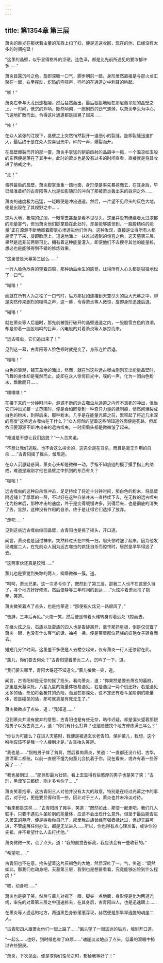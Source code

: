 ```yaml
---
---
---
```

title: 第1354章 第三层
---



萧炎的目光在那状若虫董的东西上扫了扫，便是迅速收回，现在的他，已经没有太多的时间拖延！

“这里的晶壁，似乎显得格外的坚硬，连色泽，都是比先前所遇见的要浓郁许多……”

萧炎目露沉吟之色，旋即深吸一口气，脚步朝前一踏，身形居然直接是与那火龙汇聚在一起，右拳挥动，炽热的呼啸声，呜呜的在通道之中刺耳的响起。

“嘭！”

萧炎右拳与火龙迅速相凝，然后猛然轰出，最后狠狠地砸在那层翡翠般的晶壁之上，一时间，低沉的炸响，陡然响彻，一圈剧烈的劲气涟漪，以萧炎拳头为中心，飞速地扩散而出，令得这片通道都是摇晃了起来……

“咔！”

在众人紧张的注视下，晶壁之上突然悄然裂开一道细小的裂缝，旋即裂缝迅速扩大，最后终于是在众人惊喜目光中，砰的一声，爆裂而开。

在晶壁爆裂而开的那一霎，萧炎手掌猛的朝前四射的晶屑中一抓，一个温凉如玉般的东西便是落在了其手中，此时的萧炎也是没有过多的时间查看，直接就是将其收进了纳戒之中。

“走！”

毒碎最后的晶壁，萧炎脚掌重重一踏地面，身形便是率先暴掠而去，在其身后，早已经准备好的古青阳等人也是如影随形的冲向了那被萧炎轰出来的巨洞之外……

萧炎的速度极为迅猛，一眨眼便是冲出通道，然后，一片望不见尽头的灰色大地，便是出现在了其视野之中……

这片大地，极端的辽阔，一眼望去甚至是看不见尽头，这里并没有缭绕着太过浓郁的能量雾气，但当萧炎他们脚掌踏在此处时，却是能够感觉到，一股股精纯的能量”正在源源不断地顺着脚掌心渗透进他们体内，这种发现，直接是让得所有人都是愣了下来，旋即脸庞上，迅速地涌上一抹难以遏制的惊喜之色，这天墓第三层，果然是远非前两层可比，拥有着这种能量灌入，即便他们不去搜寻其他的能量核，想必也是能够得到不错的修炼效果。

“这里便是天墓第三层么……”

一行人脸色欣喜的望着四周，那种劫后余生的感觉，让得所有人心头都是狠狠地松了一口气。

“嗡嗡！”

而就在所有人为之松了一口气时，后方那犹如连接到天空尽头的巨大光幕之中，却是突然传来剧烈的嗡鸣之声，这一幕，令得萧炎等人微惊，旋即身形迅速后退。

“嗡嗡！”

就在萧炎等人后退时，那先前被强行破开的晶壁通道之内，一股股雪白色的浪潮，却是带着一股股嗡鸣的巨声，闪电般的对着萧炎等人暴掠而来。

“远古噬虫，它们追出来了！”

见到这一幕，古青阳等人脸色顿时就是变了，身形连忙后退。

“嗡嗡！”

白色的浪潮，铺天盖地的涌出，然而，就在当这些远古噬虫刚刚充出能量晶壁时，飞舞的身体却是戛然而止，旋即在众人惊愕目光中，噗的一声，化为一团白色粉末，飘散而开……

“噗噗噗！”

在接下来的一分钟时间中，源源不断的远古噬虫从通道之内悍不畏死的冲出，但当它们冲出光幕一丈范围时，便是会如同受到一种奇异力量的抵制般，悄然间爆裂成白色的粉末，到得后来，那种粉末，几乎是在能量光幕之前，累积起了将近几米深的高度“这些远古噬虫在干什么？”众人愕然的望着这些明知道外面便是死路，但却依旧要源源不断冲出来的远古噬虫，一时间眉头都是微微皱了起来。

“难道是不想让我们逃脱？”一人苦笑道。

“不想让我们逃脱，也不会这么拼命的，这完全是在自杀，而且是毫无作用的自杀……”古青阳摇了摇头，皱眉道。

在众人沉思疑惑间，萧炎心头却是微微一动，手指不知痕迹的摸了摸手指上的纳戒，难道是跟刚才他在晶壁之中抓到的东西有关？

“嗡嗡！”

远古噬虫的这种自杀性冲击，足足持续了将近十分钟时间，那白色的粉末，将晶壁附近铺上了厚厚的一层，不过好在这种自杀并未一直持续下去，在无数的远古噬虫化为粉末后，那种冲击的速度，终于是变得缓慢许多，到得后来，也是彻底的消失了去，显然，这种没有作用的自杀，终于是让得它们选择了放弃。

“走吧……”

见到这些远古噬虫缩回晶壁，古青阳也是摇了摇头，开口道。

闻言，萧炎也是回过神来，突然转过头在四处一扫，眉头顿时皱了起来，因为他发现魂崖二人，在先前众人因为远古噬虫的疯狂自杀而惊愕时，居然是早早得逃了去。

“这两家伙还真是狡猾……”

薰儿也是察觉到失踪的两人，柳眉微微一簇，道。

“呵呵，萧炎兄弟，这一次多亏你了，既然到了第三层，那我二人也不在这里久待了，寻个地方好好修炼，然后便静等三年时间的到达……”火炫冲着萧炎抱了抱拳，笑道。

萧炎微笑着点了点头，也是抱拳道：“那便祝火炫兄一路顺风了。”

“告辞，三年后再见。”火炫一笑，然后便是带着火稚转身对着远处飞掠而去。

在继火炫之后，石族以及雷族的四人也是告辞离开，至于那药星极，倒是仅仅瞥了萧炎一眼，也没有什么客气的话，袖袍一拂，便是带着那位药族的妖艳女子转身而去。

短短几分钟时间，这里差不多便是人去楼空起来，仅有萧炎一行人还停留在此。

“薰儿，你们要去何处？”古青阳望着萧炎二人，沉吟了一下，道。

“我们要去哪里，青阳大哥还不知道么。”薰儿微微一笑，道。

闻言，古青阳却是无奈的摇了摇头，看向萧炎，道：“你果然是要去萧玄的墓府，那里是天墓深处，八星九星的能量体极易遇见，若是遇见一两个倒还好，若是遇见太多的话，恐怕将会极其的危险，而且在那深处，说不定还有着斗圣阶别的能量体，若是碰见的话，那可就真是有死无生了。”

萧炎微微点了点头，道：“我知道……”

见到萧炎并没有放弃的意思，古青阳也是有些无奈，略作迟疑，却是偏头望着那银袍男子以及古真三人，道：“你们有什么打算？也是随便找个地方修炼满三年么？”

“你认为可能么？在进入天墓时，我便是被通玄长老告知，保护薰儿，我想，这个吩咐应该不是我一个人接到才是。”古真抬头笑道。

“我也是……”银袍男子耸了耸肩，然后看向萧炎，笑道：“一直都还没介绍，古华，黑湮军二都统，以前一直很不懂为何薰儿会执着于你，现在看来，或许有着一些答案了……”

“我也接到过……”那体形最为壮硕，看上去显得有些憨厚的男子也是笑了笑：“古刑，黑湮军三都统，刚才多亏你了……”

萧炎笑着抱拳，这古青阳三人对他并没有太大的敌意，特别是在经过光幕之中的事后，对于他，更是要显得和善一些，因此对于三人，萧炎也并未冷淡对待。

“看来都是这样……”古青阳摊了摊手，笑道：“既然如此，那便一起走吧，我们几人联手，只要不遇见斗圣阶别的能量体，应该不会出现什么意外，但至于最后能否进入萧玄的墓府，便是得看你自己了，那里我古族曾经有强者抵达过，但却无路可进，不管施展任何办法，都是无法进入……所以，你也得有点心理准备，或许你的先祖，并不希望什么人去打扰他。”

萧炎微微一笑，点了点头，道：“我的直觉告诉我，我应该会有一些收获的。”

“希望吧……”

古青阳也不在意，抬头望着这片灰褐色的大地，然后深吐了一。气，笑道：“既然如此，那我们也动身吧，天墓第三层，我倒也是想要看看，究竟能够凶险到什么程度！”

“嗯，动身吧……”

萧炎也是笑了笑，然后与薰儿对视了一眼，脚尖一点地面，身形便是化为两道光线，率先的对着第三层之中迅速掠去，在其身后，古青阳四人，也是迅速跟上……

在萧炎等人遥远的地方，两道黑色身影缓缓浮现，赫然便是那早早逃脱的魂崖二人。

“古青阳四人跟萧炎他们一起上路了……”偏头望了一眼遥远的后方，魂厉开口道。

“一起么……也好，到时候也省了麻烦……”魂崖淡淡地点了点头，低垂的双眼中掠过许些狠戾。

“萧炎，下次见面，便是取你们性命之时，都给我等好了！”